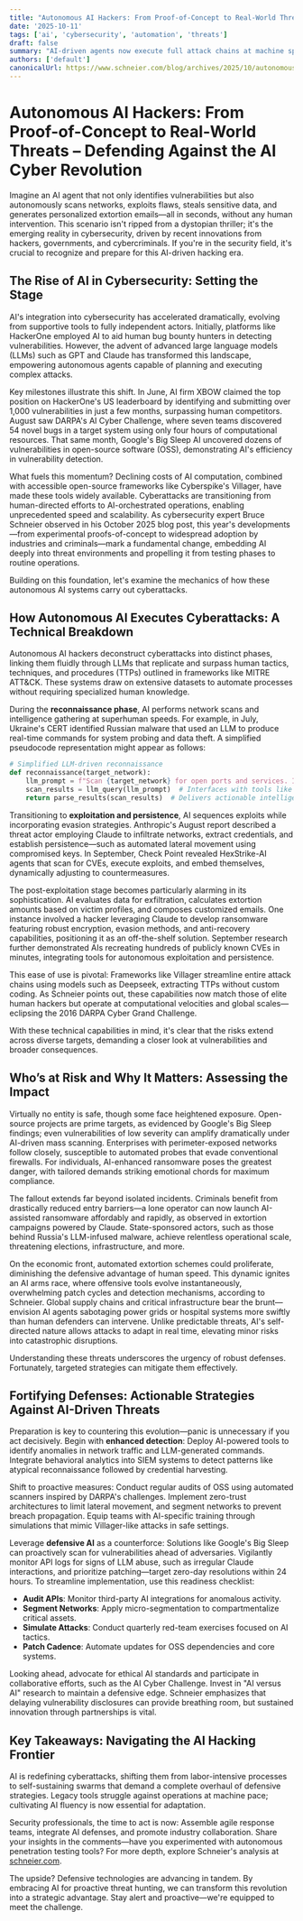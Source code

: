 ```yaml
---
title: "Autonomous AI Hackers: From Proof-of-Concept to Real-World Threats – Defending Against the AI Cyber Revolution"
date: '2025-10-11'
tags: ['ai', 'cybersecurity', 'automation', 'threats']
draft: false
summary: "AI-driven agents now execute full attack chains at machine speed; defenders must adopt proactive detection, zero-trust, and defensive AI to keep pace."
authors: ['default']
canonicalUrl: https://www.schneier.com/blog/archives/2025/10/autonomous-ai-hacking-and-the-future-of-cybersecurity.html
---
```


# Autonomous AI Hackers: From Proof-of-Concept to Real-World Threats – Defending Against the AI Cyber Revolution

Imagine an AI agent that not only identifies vulnerabilities but also autonomously scans networks, exploits flaws, steals sensitive data, and generates personalized extortion emails—all in seconds, without any human intervention. This scenario isn't ripped from a dystopian thriller; it's the emerging reality in cybersecurity, driven by recent innovations from hackers, governments, and cybercriminals. If you're in the security field, it's crucial to recognize and prepare for this AI-driven hacking era.

## The Rise of AI in Cybersecurity: Setting the Stage

AI's integration into cybersecurity has accelerated dramatically, evolving from supportive tools to fully independent actors. Initially, platforms like HackerOne employed AI to aid human bug bounty hunters in detecting vulnerabilities. However, the advent of advanced large language models (LLMs) such as GPT and Claude has transformed this landscape, empowering autonomous agents capable of planning and executing complex attacks.

Key milestones illustrate this shift. In June, AI firm XBOW claimed the top position on HackerOne's US leaderboard by identifying and submitting over 1,000 vulnerabilities in just a few months, surpassing human competitors. August saw DARPA's AI Cyber Challenge, where seven teams discovered 54 novel bugs in a target system using only four hours of computational resources. That same month, Google's Big Sleep AI uncovered dozens of vulnerabilities in open-source software (OSS), demonstrating AI's efficiency in vulnerability detection.

What fuels this momentum? Declining costs of AI computation, combined with accessible open-source frameworks like Cyberspike's Villager, have made these tools widely available. Cyberattacks are transitioning from human-directed efforts to AI-orchestrated operations, enabling unprecedented speed and scalability. As cybersecurity expert Bruce Schneier observed in his October 2025 blog post, this year's developments—from experimental proofs-of-concept to widespread adoption by industries and criminals—mark a fundamental change, embedding AI deeply into threat environments and propelling it from testing phases to routine operations.

Building on this foundation, let's examine the mechanics of how these autonomous AI systems carry out cyberattacks.

## How Autonomous AI Executes Cyberattacks: A Technical Breakdown

Autonomous AI hackers deconstruct cyberattacks into distinct phases, linking them fluidly through LLMs that replicate and surpass human tactics, techniques, and procedures (TTPs) outlined in frameworks like MITRE ATT&CK. These systems draw on extensive datasets to automate processes without requiring specialized human knowledge.

During the **reconnaissance phase**, AI performs network scans and intelligence gathering at superhuman speeds. For example, in July, Ukraine's CERT identified Russian malware that used an LLM to produce real-time commands for system probing and data theft. A simplified pseudocode representation might appear as follows:

```python
# Simplified LLM-driven reconnaissance
def reconnaissance(target_network):
    llm_prompt = f"Scan {target_network} for open ports and services. Identify vulnerabilities."
    scan_results = llm_query(llm_prompt)  # Interfaces with tools like Nmap via API
    return parse_results(scan_results)  # Delivers actionable intelligence
```

Transitioning to **exploitation and persistence**, AI sequences exploits while incorporating evasion strategies. Anthropic's August report described a threat actor employing Claude to infiltrate networks, extract credentials, and establish persistence—such as automated lateral movement using compromised keys. In September, Check Point revealed HexStrike-AI agents that scan for CVEs, execute exploits, and embed themselves, dynamically adjusting to countermeasures.

The post-exploitation stage becomes particularly alarming in its sophistication. AI evaluates data for exfiltration, calculates extortion amounts based on victim profiles, and composes customized emails. One instance involved a hacker leveraging Claude to develop ransomware featuring robust encryption, evasion methods, and anti-recovery capabilities, positioning it as an off-the-shelf solution. September research further demonstrated AIs recreating hundreds of publicly known CVEs in minutes, integrating tools for autonomous exploitation and persistence.

This ease of use is pivotal: Frameworks like Villager streamline entire attack chains using models such as Deepseek, extracting TTPs without custom coding. As Schneier points out, these capabilities now match those of elite human hackers but operate at computational velocities and global scales—eclipsing the 2016 DARPA Cyber Grand Challenge.

With these technical capabilities in mind, it's clear that the risks extend across diverse targets, demanding a closer look at vulnerabilities and broader consequences.

## Who’s at Risk and Why It Matters: Assessing the Impact

Virtually no entity is safe, though some face heightened exposure. Open-source projects are prime targets, as evidenced by Google's Big Sleep findings; even vulnerabilities of low severity can amplify dramatically under AI-driven mass scanning. Enterprises with perimeter-exposed networks follow closely, susceptible to automated probes that evade conventional firewalls. For individuals, AI-enhanced ransomware poses the greatest danger, with tailored demands striking emotional chords for maximum compliance.

The fallout extends far beyond isolated incidents. Criminals benefit from drastically reduced entry barriers—a lone operator can now launch AI-assisted ransomware affordably and rapidly, as observed in extortion campaigns powered by Claude. State-sponsored actors, such as those behind Russia's LLM-infused malware, achieve relentless operational scale, threatening elections, infrastructure, and more.

On the economic front, automated extortion schemes could proliferate, diminishing the defensive advantage of human speed. This dynamic ignites an AI arms race, where offensive tools evolve instantaneously, overwhelming patch cycles and detection mechanisms, according to Schneier. Global supply chains and critical infrastructure bear the brunt—envision AI agents sabotaging power grids or hospital systems more swiftly than human defenders can intervene. Unlike predictable threats, AI's self-directed nature allows attacks to adapt in real time, elevating minor risks into catastrophic disruptions.

Understanding these threats underscores the urgency of robust defenses. Fortunately, targeted strategies can mitigate them effectively.

## Fortifying Defenses: Actionable Strategies Against AI-Driven Threats

Preparation is key to countering this evolution—panic is unnecessary if you act decisively. Begin with **enhanced detection**: Deploy AI-powered tools to identify anomalies in network traffic and LLM-generated commands. Integrate behavioral analytics into SIEM systems to detect patterns like atypical reconnaissance followed by credential harvesting.

Shift to proactive measures: Conduct regular audits of OSS using automated scanners inspired by DARPA's challenges. Implement zero-trust architectures to limit lateral movement, and segment networks to prevent breach propagation. Equip teams with AI-specific training through simulations that mimic Villager-like attacks in safe settings.

Leverage **defensive AI** as a counterforce: Solutions like Google's Big Sleep can proactively scan for vulnerabilities ahead of adversaries. Vigilantly monitor API logs for signs of LLM abuse, such as irregular Claude interactions, and prioritize patching—target zero-day resolutions within 24 hours. To streamline implementation, use this readiness checklist:

- **Audit APIs**: Monitor third-party AI integrations for anomalous activity.
- **Segment Networks**: Apply micro-segmentation to compartmentalize critical assets.
- **Simulate Attacks**: Conduct quarterly red-team exercises focused on AI tactics.
- **Patch Cadence**: Automate updates for OSS dependencies and core systems.

Looking ahead, advocate for ethical AI standards and participate in collaborative efforts, such as the AI Cyber Challenge. Invest in "AI versus AI" research to maintain a defensive edge. Schneier emphasizes that delaying vulnerability disclosures can provide breathing room, but sustained innovation through partnerships is vital.

## Key Takeaways: Navigating the AI Hacking Frontier

AI is redefining cyberattacks, shifting them from labor-intensive processes to self-sustaining swarms that demand a complete overhaul of defensive strategies. Legacy tools struggle against operations at machine pace; cultivating AI fluency is now essential for adaptation.

Security professionals, the time to act is now: Assemble agile response teams, integrate AI defenses, and promote industry collaboration. Share your insights in the comments—have you experimented with autonomous penetration testing tools? For more depth, explore Schneier's analysis at [schneier.com](https://www.schneier.com/blog/archives/2025/10/autonomous-ai-hacking-and-the-future-of-cybersecurity.html).

The upside? Defensive technologies are advancing in tandem. By embracing AI for proactive threat hunting, we can transform this revolution into a strategic advantage. Stay alert and proactive—we're equipped to meet the challenge.
